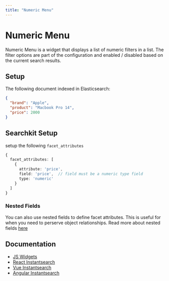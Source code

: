 ```yaml
---
title: "Numeric Menu"
---
```


# Numeric Menu

Numeric Menu is a widget that displays a list of numeric filters in a list. The filter options are part of the configuration and enabled / disabled based on the current search results.

## Setup

The following document indexed in Elasticsearch:

```json
{
  "brand": "Apple",
  "product": "Macbook Pro 14",
  "price": 2000
}
```

## Searchkit Setup

setup the following `facet_attributes`

```ts
{
  facet_attributes: [
    { 
      attribute: 'price', 
      field: 'price',  // field must be a numeric type field
      type: 'numeric' 
    }
  ]
}

```

### Nested Fields

You can also use nested fields to define facet attributes. This is useful for when you need to perserve object relationships. Read more about nested fields [here](/docs/guides/facets/string-based-facets#nested-fields-support)

## Documentation

- [JS Widgets](https://www.algolia.com/doc/api-reference/widgets/numeric-menu/js/)
- [React Instantsearch](https://www.algolia.com/doc/api-reference/widgets/numeric-menu/react/)
- [Vue Instantsearch](https://www.algolia.com/doc/api-reference/widgets/numeric-menu/vue/)
- [Angular Instantsearch](https://www.algolia.com/doc/api-reference/widgets/numeric-menu/angular/)